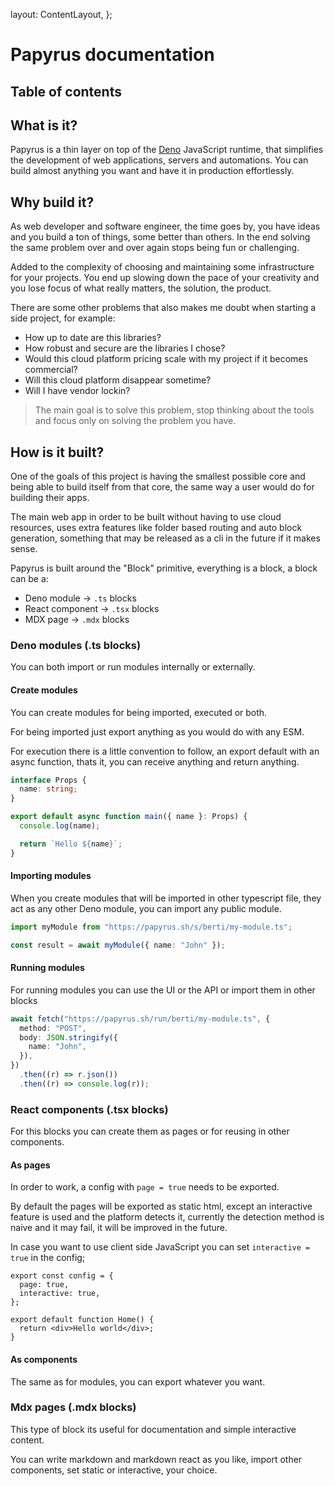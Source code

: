 
  layout: ContentLayout,
};

# Papyrus documentation

## Table of contents

## What is it?

Papyrus is a thin layer on top of the [Deno](https://deno.land) JavaScript runtime, that simplifies the development of web applications, servers and automations. You can build almost anything you want and have it in production effortlessly.

## Why build it?

As web developer and software engineer, the time goes by, you have ideas and you build a ton of things, some better than others. In the end solving the same problem over and over again stops being fun or challenging.

Added to the complexity of choosing and maintaining some infrastructure for your projects.
You end up slowing down the pace of your creativity and you lose focus of what really matters, the solution, the product.

There are some other problems that also makes me doubt when starting a side project, for example:

- How up to date are this libraries?
- How robust and secure are the libraries I chose?
- Would this cloud platform pricing scale with my project if it becomes commercial?
- Will this cloud platform disappear sometime?
- Will I have vendor lockin?

> The main goal is to solve this problem, stop thinking about the tools and focus only on solving the problem you have.

## How is it built?

One of the goals of this project is having the smallest possible core and being able to build itself from that core, the same way a user would do for building their apps.

The main web app in order to be built without having to use cloud resources, uses extra features like folder based routing and auto block generation, something that may be released as a cli in the future if it makes sense.

Papyrus is built around the "Block" primitive, everything is a block, a block can be a:

- Deno module -> `.ts` blocks
- React component -> `.tsx` blocks
- MDX page -> `.mdx` blocks

### Deno modules (.ts blocks)

You can both import or run modules internally or externally.

#### Create modules

You can create modules for being imported, executed or both.

For being imported just export anything as you would do with any ESM.

For execution there is a little convention to follow, an export default with an async function, thats it, you can receive anything and return anything.

```typescript:berti/my-module.ts
interface Props {
  name: string;
}

export default async function main({ name }: Props) {
  console.log(name);

  return `Hello ${name}`;
}
```

#### Importing modules

When you create modules that will be imported in other typescript file, they act as any other Deno module, you can import any public module.

```ts
import myModule from "https://papyrus.sh/s/berti/my-module.ts";

const result = await myModule({ name: "John" });
```

#### Running modules

For running modules you can use the UI or the API or import them in other blocks

```ts
await fetch("https://papyrus.sh/run/berti/my-module.ts", {
  method: "POST",
  body: JSON.stringify({
    name: "John",
  }),
})
  .then((r) => r.json())
  .then((r) => console.log(r));
```

### React components (.tsx blocks)

For this blocks you can create them as pages or for reusing in other components.

#### As pages

In order to work, a config with `page = true` needs to be exported.

By default the pages will be exported as static html, except an interactive feature is used and the platform detects it, currently the detection method is naive and it may fail, it will be improved in the future.

In case you want to use client side JavaScript you can set `interactive = true` in the config;

```tsx
export const config = {
  page: true,
  interactive: true,
};

export default function Home() {
  return <div>Hello world</div>;
}
```

#### As components

The same as for modules, you can export whatever you want.

### Mdx pages (.mdx blocks)

This type of block its useful for documentation and simple interactive content.

You can write markdown and markdown react as you like, import other components, set static or interactive, your choice.

